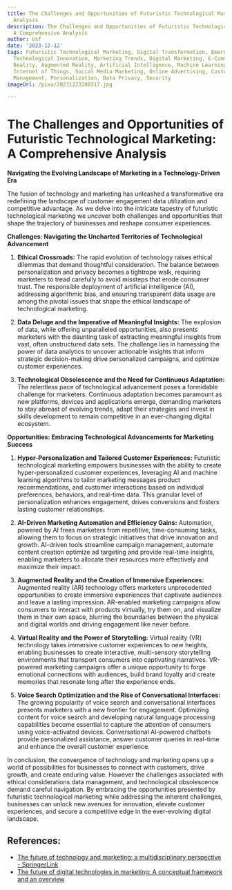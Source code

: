 ```yaml
---
title: The Challenges and Opportunities of Futuristic Technological Marketing A Comprehensive
  Analysis
description: The Challenges and Opportunities of Futuristic Technological Marketing
  A Comprehensive Analysis
author: Usf
date: '2023-12-12'
tags: Futuristic Technological Marketing, Digital Transformation, Emerging Technologies,
  Technological Innovation, Marketing Trends, Digital Marketing, E-Commerce, Virtual
  Reality, Augmented Reality, Artificial Intelligence, Machine Learning, Big Data,
  Internet of Things, Social Media Marketing, Online Advertising, Customer Relationship
  Management, Personalization, Data Privacy, Security
imageUrl: /pixa/20231223100317.jpg

---
```

# The Challenges and Opportunities of Futuristic Technological Marketing: A Comprehensive Analysis

**Navigating the  Evolving Landscape of Marketing in a Technology-Driven Era**

The fusion of technology and marketing has  unleashed a transformative era redefining the landscape of customer engagement data utilization and competitive advantage. As we delve into the intricate tapestry of futuristic  technological  marketing we uncover both challenges  and opportunities that shape  the trajectory of businesses and reshape consumer experiences.

**Challenges: Navigating the  Uncharted Territories of Technological Advancement**

1. **Ethical  Crossroads:** The  rapid evolution of  technology raises ethical dilemmas that  demand thoughtful consideration. The  balance between personalization and privacy becomes a tightrope walk, requiring marketers to tread carefully to avoid  missteps that erode consumer trust. The responsible deployment  of artificial intelligence (AI),  addressing algorithmic bias, and ensuring transparent data usage are among the pivotal issues  that shape the ethical landscape of technological marketing.

2. **Data Deluge and the Imperative of Meaningful Insights:** The explosion of data, while offering  unparalleled opportunities, also presents marketers with the daunting task of extracting meaningful insights from vast, often unstructured data sets. The challenge lies  in harnessing the power of data analytics to uncover actionable insights that inform strategic decision-making drive personalized campaigns, and optimize  customer experiences.

3.  **Technological Obsolescence and the  Need for Continuous Adaptation:** The  relentless pace of technological advancement  poses a formidable challenge for marketers. Continuous adaptation becomes paramount as new platforms,  devices and applications emerge, demanding marketers to stay abreast of evolving trends, adapt their strategies and invest in skills development to remain competitive in an ever-changing digital ecosystem.

**Opportunities: Embracing Technological Advancements for Marketing Success**

1. **Hyper-Personalization and Tailored Customer Experiences:**  Futuristic technological marketing empowers businesses with the ability to create hyper-personalized customer experiences, leveraging AI and machine learning algorithms to tailor  marketing messages product recommendations, and customer interactions based on individual  preferences, behaviors, and  real-time data. This granular level  of personalization enhances engagement, drives conversions and  fosters lasting customer  relationships.

2. **AI-Driven Marketing Automation and Efficiency Gains:** Automation, powered by AI frees marketers from  repetitive, time-consuming tasks, allowing them to focus on strategic initiatives that drive innovation and  growth.  AI-driven tools streamline campaign management, automate content creation optimize ad targeting and provide real-time insights, enabling marketers to  allocate their  resources more effectively and maximize their impact.

3. **Augmented Reality and the Creation of Immersive Experiences:** Augmented reality (AR) technology offers marketers unprecedented opportunities to create  immersive experiences that captivate audiences and  leave  a lasting impression. AR-enabled marketing campaigns allow consumers to interact with products virtually, try them on, and visualize them  in their  own space, blurring the boundaries  between the physical and digital worlds  and driving engagement like never before.

4. **Virtual Reality and the Power  of  Storytelling:** Virtual reality (VR) technology takes immersive customer experiences to new heights,  enabling businesses to create interactive, multi-sensory  storytelling  environments that transport consumers into captivating narratives. VR-powered marketing campaigns offer a unique opportunity to forge emotional connections with audiences, build brand loyalty and  create  memories that resonate long after the experience ends.

5. **Voice Search Optimization and the  Rise of Conversational Interfaces:** The growing popularity of voice  search and conversational interfaces presents marketers with a new frontier for engagement.  Optimizing content for voice search and developing natural language processing capabilities become  essential to capture the attention of consumers using  voice-activated devices. Conversational AI-powered chatbots  provide personalized assistance, answer customer queries in real-time and enhance the overall customer  experience.

In conclusion, the convergence of technology and marketing opens up a world of possibilities for businesses to connect  with customers,  drive growth, and create enduring value. However  the challenges associated with ethical considerations data management, and technological obsolescence demand careful navigation. By embracing the opportunities presented by futuristic technological marketing while addressing the inherent challenges, businesses can unlock new avenues for innovation,  elevate customer experiences, and secure a competitive edge in the ever-evolving digital  landscape.

## References:
- [The future of technology and marketing: a multidisciplinary perspective - SpringerLink](https://link.springer.com/article/10.1007/s11747-019-00711-4)
- [The future of digital technologies in marketing: A conceptual framework and an overview](https://link.springer.com/article/10.1007/s11747-022-00906-2)
